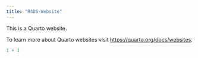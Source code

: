 ```yaml
---
title: "R4DS-Website"
---
```


This is a Quarto website.

To learn more about Quarto websites visit <https://quarto.org/docs/websites>.

```r
1 + 1
```
